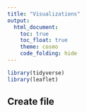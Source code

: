 ```yaml
---
title: "Visualizations"
output: 
  html_document:
    toc: true
    toc_float: true
    theme: cosmo
    code_folding: hide
---
```


```r
library(tidyverse)
library(leaflet)
```

## Create file